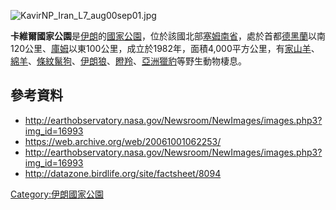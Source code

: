 {{Multiple issues|
{{Expand language|1=fa|time=2021-04-08T23:27:58+00:00}}
{{Citation style|time=2021-04-08T23:27:58+00:00}}
}}
[[Image:KavirNP_Iran_L7_aug00sep01.jpg|right]]
{{coord|34.6347|N|52.4333|E|display=title}}

'''卡維爾國家公園'''是[[伊朗|伊朗]]的[[國家公園|國家公園]]，位於該國北部[[塞姆南省|塞姆南省]]，處於首都[[德黑蘭|德黑蘭]]以南120公里、[[庫姆|庫姆]]以東100公里，成立於1982年，面積4,000平方公里，有[[家山羊|家山羊]]、[[綿羊|綿羊]]、[[條紋鬣狗|條紋鬣狗]]、[[伊朗狼|伊朗狼]]、[[瞪羚|瞪羚]]、[[亞洲獵豹|亞洲獵豹]]等野生動物棲息。

==參考資料==
* http://earthobservatory.nasa.gov/Newsroom/NewImages/images.php3?img_id=16993 {{Wayback|url=http://earthobservatory.nasa.gov/Newsroom/NewImages/images.php3?img_id=16993 |date=20061001062253 }}
* https://web.archive.org/web/20061001062253/
* http://earthobservatory.nasa.gov/Newsroom/NewImages/images.php3?img_id=16993 {{Wayback|url=http://earthobservatory.nasa.gov/Newsroom/NewImages/images.php3?img_id=16993 |date=20061001062253 }}
* http://datazone.birdlife.org/site/factsheet/8094 {{Wayback|url=http://datazone.birdlife.org/site/factsheet/8094 |date=20181216210944 }}

{{Iran-geo-stub}}
[[Category:伊朗國家公園|Category:伊朗國家公園]]